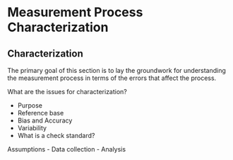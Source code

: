 # Measurement Process Characterization
## Characterization
The primary goal of this section is to lay the groundwork for understanding the measurement process in terms of the errors that affect the process.

What are the issues for characterization?

- Purpose
- Reference base
- Bias and Accuracy
- Variability
- What is a check standard?

Assumptions
- Data collection
- Analysis
